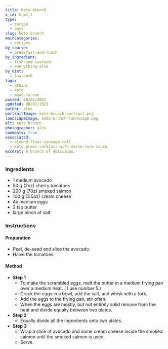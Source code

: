```yaml
---
title: Keto Brunch
x_id: k_m1_1
type:
  - recipe
  - post
slug: keto-brunch
mainCategories: 
  - recipes
by_course:
  - breakfast-and-lunch
by_ingredient:
  - fish-and-seafood
  - everything-else
by_diet:
  - low-carb
tags:
  - atkins
  - keto
  - meal-in-one
posted: 08/01/2021
updated: 08/01/2021
author: alex
portraitImage: keto-brunch-portrait.png
landscapeImage: keto-brunch-landscape.png
alt: keto brunch
photographer: alex
comments: true
associated: 
  - almond-flour-sausage-roll
  - keto-prawn-cocktail-with-marie-rose-sauce
excerpt: A brunch of delicious.
---
```


<Ingredients>

### Ingredients
    
  - 1 medium avocado
  - 50 g (2oz) cherry tomatoes
  - 200 g (70z) smoked salmon 
  - 100 g (3.5oz) cream cheese
  - 4x medium eggs
  - 2 tsp butter
  - large pinch of salt

</Ingredients>

<Instructions>

### Instructions

#### Preparation
  - Peel, de-seed and slice the avocado.
  - Halve the tomatoes.

#### Method

  - **Step 1**
    - To make the scrambled eggs, melt the butter in a medium frying pan over a medium heat. ( I use number 5.)
    - Crack the eggs in a bowl, add the salt, and whisk with a fork.
    - Add the eggs to the frying pan, stir often.
    - When the eggs are mostly, but not entirely solid remove from the heat and divide equally between two plates.
  - **Step 2**
    - Equally divide all the ingredients onto two plates.
  - **Step 3**
    - Wrap a slice of avocado and some cream cheese inside the smoked salmon until the smoked salmon is used.
    - Serve.

</Instructions>



